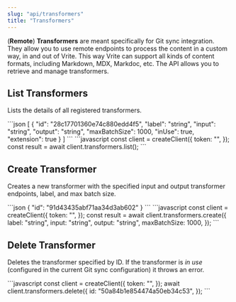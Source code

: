 ```yaml
---
slug: "api/transformers"
title: "Transformers"
---
```


(**Remote**) **Transformers** are meant specifically for Git sync integration. They allow you to use remote endpoints to process the content in a custom way, in and out of Vrite. This way Vrite can support all kinds of content formats, including Markdown, MDX, Markdoc, etc. The API allows you to retrieve and manage transformers.

## List Transformers

Lists the details of all registered transformers.

<EndpointCard method="GET" endpoint="/transformers/list">
  <ResponseExample>
    ```json
    [
      {
        "id": "28c17701360e74c880edd4f5",
        "label": "string",
        "input": "string",
        "output": "string",
        "maxBatchSize": 1000,
        "inUse": true,
        "extension": true
      }
    ]
    ```
  </ResponseExample>
  
  <RequestExample label="JavaScript">
    ```javascript
    const client = createClient({
      token: "<API_TOKEN>",
    });
    const result = await client.transformers.list();
    ```
  </RequestExample>
</EndpointCard>

## Create Transformer

Creates a new transformer with the specified input and output transformer endpoints, label, and max batch size.

<EndpointCard method="POST" endpoint="/transformers">
  <ResponseExample>
    ```json
    {
      "id": "91d43435abf71aa34d3ab602"
    }
    ```
  </ResponseExample>
  
  <RequestExample label="JavaScript">
    ```javascript
    const client = createClient({
      token: "<API_TOKEN>",
    });
    const result = await client.transformers.create({
      label: "string",
      input: "string",
      output: "string",
      maxBatchSize: 1000,
    });
    ```
  </RequestExample>
</EndpointCard>

## Delete Transformer

Deletes the transformer specified by ID. If the transformer is _in use_ (configured in the current Git sync configuration) it throws an error.

<EndpointCard method="DELETE" endpoint="/transformers">
  <RequestExample label="JavaScript">
    ```javascript
    const client = createClient({
      token: "<API_TOKEN>",
    });
    await client.transformers.delete({
      id: "50a84b1e854474a50eb34c53",
    });
    ```
  </RequestExample>
</EndpointCard>